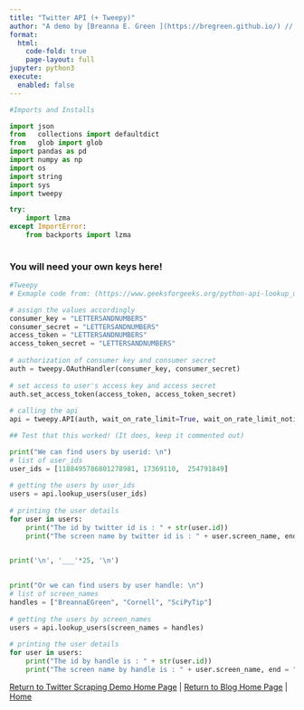```yaml
---
title: "Twitter API (+ Tweepy)"
author: "A demo by [Breanna E. Green ](https://bregreen.github.io/) // Powered by [Quarto](https://quarto.org/docs/tools/jupyter-lab.html)"
format: 
  html:
    code-fold: true
    page-layout: full
jupyter: python3
execute: 
  enabled: false
---
```


```python

#Imports and Installs

import json
from   collections import defaultdict
from   glob import glob
import pandas as pd
import numpy as np
import os
import string
import sys
import tweepy 

try:
    import lzma
except ImportError:
    from backports import lzma
    
```

### You will need your own keys here!

```python

#Tweepy
# Exmaple code from: (https://www.geeksforgeeks.org/python-api-lookup_users-in-tweepy/)

# assign the values accordingly 
consumer_key = "LETTERSANDNUMBERS" 
consumer_secret = "LETTERSANDNUMBERS" 
access_token = "LETTERSANDNUMBERS" 
access_token_secret = "LETTERSANDNUMBERS" 
  
# authorization of consumer key and consumer secret 
auth = tweepy.OAuthHandler(consumer_key, consumer_secret) 
  
# set access to user's access key and access secret  
auth.set_access_token(access_token, access_token_secret) 
  
# calling the api  
api = tweepy.API(auth, wait_on_rate_limit=True, wait_on_rate_limit_notify=True) 

```


```python

## Test that this worked! (It does, keep it commented out)

print("We can find users by userid: \n")
# list of user_ids 
user_ids = [1188495786801278981, 17369110,  254791849]
  
# getting the users by user_ids 
users = api.lookup_users(user_ids) 
  
# printing the user details 
for user in users: 
    print("The id by twitter id is : " + str(user.id)) 
    print("The screen name by twitter id is : " + user.screen_name, end = "\n\n")


print('\n', '___'*25, '\n') 
    
    
print("Or we can find users by user handle: \n")
# list of screen_names 
handles = ["BreannaEGreen", "Cornell", "SciPyTip"] 
  
# getting the users by screen_names 
users = api.lookup_users(screen_names = handles) 
  
# printing the user details 
for user in users: 
    print("The id by handle is : " + str(user.id)) 
    print("The screen name by handle is : " + user.screen_name, end = "\n\n") 

```



[Return to Twitter Scraping Demo Home Page](https://bregreen.github.io/projects/Twitter_Scraping_Demo/Twitter_Scrape_Demo_README.html#) | 
[Return to Blog Home Page](https://bregreen.github.io/blog.html#) | 
[Home](https://bregreen.github.io/#)
